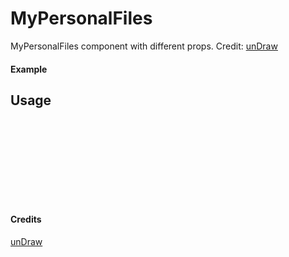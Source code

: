 
<Meta of={MyPersonalFiles} title="unDraw/MyPersonalFiles" />

# MyPersonalFiles

MyPersonalFiles component with different props.
Credit: [unDraw](https://undraw.co/illustrations)

#### Example

<Canvas of={MyPersonalFiles.Primary} />

## Usage

```ts
import { MyPersonalFiles } from "yadl-ui";

const Example = () => {
  return (
      <MyPersonalFiles />
  );
};

export default Example;
```

#### Credits
[unDraw](https://undraw.co/illustrations)
